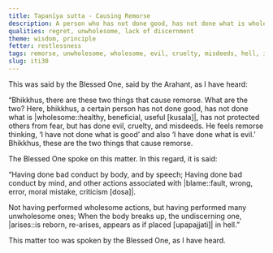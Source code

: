 ```yaml
---
title: Tapanīya sutta - Causing Remorse
description: A person who has not done good, has not done what is wholesome, has not protected others from fear, but has done evil, cruelty, and misdeeds, feels remorse.
qualities: regret, unwholesome, lack of discernment
theme: wisdom, principle
fetter: restlessness
tags: remorse, unwholesome, wholesome, evil, cruelty, misdeeds, hell, iti, iti28-49
slug: iti30
---
```


This was said by the Blessed One, said by the Arahant, as I have heard:

“Bhikkhus, there are these two things that cause remorse. What are the two? Here, bhikkhus, a certain person has not done good, has not done what is |wholesome::healthy, beneficial, useful [kusala]|, has not protected others from fear, but has done evil, cruelty, and misdeeds. He feels remorse thinking, ‘I have not done what is good’ and also ‘I have done what is evil.’ Bhikkhus, these are the two things that cause remorse.

The Blessed One spoke on this matter. In this regard, it is said:

“Having done bad conduct by body,
and by speech;
Having done bad conduct by mind,
and other actions associated with |blame::fault, wrong, error, moral mistake, criticism [dosa]|.

Not having performed wholesome actions,
but having performed many unwholesome ones;
When the body breaks up, the undiscerning one,
|arises::is reborn, re-arises, appears as if placed [upapajjati]| in hell.”

This matter too was spoken by the Blessed One, as I have heard.